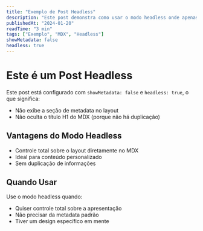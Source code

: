 ```yaml
---
title: "Exemplo de Post Headless"
description: "Este post demonstra como usar o modo headless onde apenas o conteúdo é exibido sem metadata."
publishedAt: "2024-01-20"
readTime: "3 min"
tags: ["Exemplo", "MDX", "Headless"]
showMetadata: false
headless: true
---
```


# Este é um Post Headless

Este post está configurado com `showMetadata: false` e `headless: true`, o que significa:

- Não exibe a seção de metadata no layout
- Não oculta o título H1 do MDX (porque não há duplicação)

## Vantagens do Modo Headless

- Controle total sobre o layout diretamente no MDX
- Ideal para conteúdo personalizado
- Sem duplicação de informações

## Quando Usar

Use o modo headless quando:
- Quiser controle total sobre a apresentação
- Não precisar da metadata padrão
- Tiver um design específico em mente

